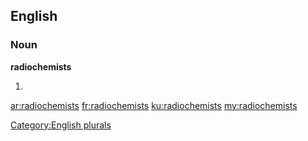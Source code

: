 ==English==

===Noun===
'''radiochemists'''

# {{plural of|radiochemist}}

[[Category:English plurals]]

[[ar:radiochemists]]
[[fr:radiochemists]]
[[ku:radiochemists]]
[[my:radiochemists]]